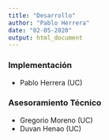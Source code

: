 ```yaml
---
title: "Desarrollo"
author: "Pablo Herrera"
date: "02-05-2020"
output: html_document
---
```





### Implementación

  * Pablo Herrera (UC) 

### Asesoramiento Técnico

  * Gregorio Moreno (UC)
  * Duvan Henao (UC)


